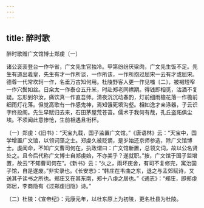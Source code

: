 ```yaml
---
---
---
```

title: 醉时歌
---



醉时歌赠广文馆博士郑虔〔一〕


诸公衮衮登台一作华省，广文先生官独冷。甲第纷纷厌粱肉，广文先生饭不足。先生有道出羲皇，先生有才一作所谈，一作所该，一作所抱过屈宋一云有才或屈宋。德尊一代常坎轲一作，名垂万古知何用。杜陵野客人更一作见嗤〔二〕，被褐短窄一作穴鬓如丝。日籴太一作泰仓五升米，时赴郑老同襟期。得钱即相觅，沽酒不复疑。忘形到尔汝，痛饮真一作直吾师。清夜沉沉动春酌，灯前细雨檐花落一作檐前细雨灯花落。但觉高歌有一作感鬼神，焉知饿死填沟壑。相如逸才亲涤器，子云识字终投阁。先生早赋归去来，石田茅屋荒苍苔。儒术于我何有哉，孔丘盗跖俱尘埃。不须闻此意惨怆，生前相遇且衔杯。

〔一〕郑虔：《旧书》：“天宝九载，国子监置广文馆。”《唐语林》云：“天宝中，国学增置广文馆，以领词藻之士。郑虔久被贬谪，是岁始还京师参选，除广文馆博士。虔闻命，不知广文曹司何在，执政谓曰：广文馆新置，总领文词，故以公名贤处之。且令后代称广文博士自郑虔始，不亦美乎？遂就职。”按，广文馆于国子监增置，故云“不知曹司何在”。《新书》云：“久之，雨坏庑舍，有司不复修完，寓治国子馆，自是遂废。”非实录也。《长安志》：“韩庄在韦曲之东，退之与孟郊赋诗，又送其子读书之所也。郑庄又在其东南，郑十八虔之居也。”《通志》：“郑庄，即郑虔郊居，李商隐有《过郑虔旧隐》诗。”

〔二〕杜陵：《宣帝纪》：元康元年，以杜东原上为初陵，更名杜县为杜陵。